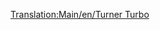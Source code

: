 [[Translation:Main/en/Turner Turbo]]{{en/-}}{{Template:Treinen/Nl
|Naam=Turner Turbo
|Afbeelding=[[File:en/Turnerturbo.png]]
|Kosten=£41,014 ($82.028)
|Snelheid=160 km/h (100 mph)
|Gewicht=190 t
|Kracht=3,500 pk (2,611 kW)
|Onderhoudskosten=£3,122 ($6.244)
|Ontworpen=1977
|Levensduur=22 
|Capaciteit=n.v.t.
|Omschrijving=
|Real-life=De Turner Turbo is gebaseerd op de levensechte versie van de UAC [http://www.wikipedia.org/wiki/Turbo_(train) Turbo-Trein].
}}